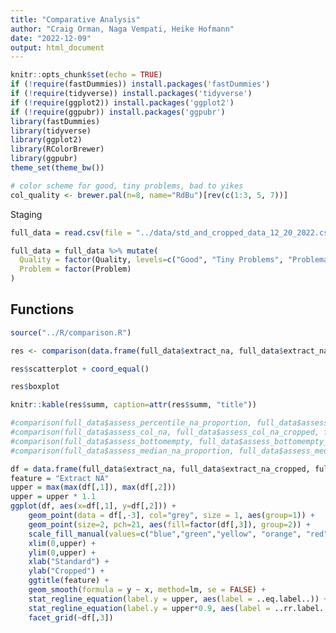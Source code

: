 ```yaml
---
title: "Comparative Analysis"
author: "Craig Orman, Naga Vempati, Heike Hofmann"
date: "2022-12-09"
output: html_document
---
```



```r
knitr::opts_chunk$set(echo = TRUE)
if (!require(fastDummies)) install.packages('fastDummies')
if (!require(tidyverse)) install.packages('tidyverse')
if (!require(ggplot2)) install.packages('ggplot2')
if (!require(ggpubr)) install.packages('ggpubr')
library(fastDummies)
library(tidyverse)
library(ggplot2)
library(RColorBrewer)
library(ggpubr)
theme_set(theme_bw())

# color scheme for good, tiny problems, bad to yikes
col_quality <- brewer.pal(n=8, name="RdBu")[rev(c(1:3, 5, 7))]
```

Staging
```r
full_data = read.csv(file = "../data/std_and_cropped_data_12_20_2022.csv", header=TRUE)
```

```r
full_data = full_data %>% mutate(
  Quality = factor(Quality, levels=c("Good", "Tiny Problems", "Problematic", "Bad", "Yikes")),
  Problem = factor(Problem)
)

```


## Functions
```r
source("../R/comparison.R")
```

```r
res <- comparison(data.frame(full_data$extract_na, full_data$extract_na_cropped, full_data$Quality), feature = "Extract NA")

res$scatterplot + coord_equal()

res$boxplot

knitr::kable(res$summ, caption=attr(res$summ, "title"))

#comparison(full_data$assess_percentile_na_proportion, full_data$assess_percentile_na_proportion_cropped, feature = "Assess percentile NA proportion")
#comparison(full_data$assess_col_na, full_data$assess_col_na_cropped, feature = "assess col NA")
#comparison(full_data$assess_bottomempty, full_data$assess_bottomempty_cropped, feature = "Bottom Empty")
#comparison(full_data$assess_median_na_proportion, full_data$assess_median_na_proportion_cropped, feature = "Assess median NA proportion")
```

```r
df = data.frame(full_data$extract_na, full_data$extract_na_cropped, full_data$Quality)
feature = "Extract NA"
upper = max(max(df[,1]), max(df[,2]))
upper = upper * 1.1
ggplot(df, aes(x=df[,1], y=df[,2])) +
    geom_point(data = df[,-3], col="grey", size = 1, aes(group=1)) +
    geom_point(size=2, pch=21, aes(fill=factor(df[,3]), group=2)) +
    scale_fill_manual(values=c("blue","green","yellow", "orange", "red")) + 
    xlim(0,upper) +
    ylim(0,upper) +
    xlab("Standard") +
    ylab("Cropped") +
    ggtitle(feature) +
    geom_smooth(formula = y ~ x, method=lm, se = FALSE) +
    stat_regline_equation(label.y = upper, aes(label = ..eq.label..)) +
    stat_regline_equation(label.y = upper*0.9, aes(label = ..rr.label..)) +
    facet_grid(~df[,3])
```

